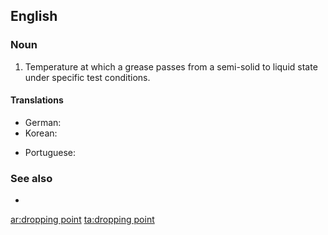 ==English==

===Noun===
{{en-noun|head=[[dropping]] [[point]]}}

# {{context|mechanical engineering|lang=en}} Temperature at which a grease passes from a semi-solid to liquid state under specific test conditions.

====Translations====
{{trans-top|temperature at which a grease becomes liquid}}
* German: {{t|de|Tropfpunkt|m}}
* Korean: {{t|ko|적점|sc=Hang}}
{{trans-mid}}
* Portuguese: {{t|pt|ponto de gota}}
{{trans-bottom}}

===See also===
* {{pedialite}}

[[ar:dropping point]]
[[ta:dropping point]]